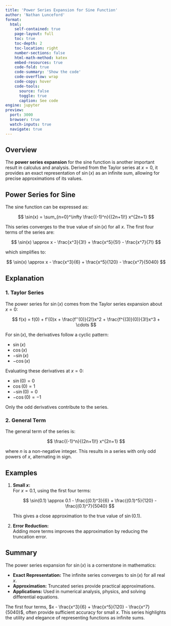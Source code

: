 ```yaml
---
title: 'Power Series Expansion for Sine Function'
author: 'Nathan Lunceford'
format:
  html:
    self-contained: true
    page-layout: full
    toc: true
    toc-depth: 2
    toc-location: right
    number-sections: false
    html-math-method: katex
    embed-resources: true
    code-fold: true
    code-summary: 'Show the code'
    code-overflow: wrap
    code-copy: hover
    code-tools:
      source: false
      toggle: true
      caption: See code
engine: jupyter
preview:
  port: 3000
  browser: true
  watch-inputs: true
  navigate: true
---
```


## **Overview**

The **power series expansion** for the sine function is another important result in calculus and analysis. Derived from the Taylor series at $x = 0$, it provides an exact representation of $\sin(x)$ as an infinite sum, allowing for precise approximations of its values.

## **Power Series for Sine**

The sine function can be expressed as:

$$
\sin(x) = \sum_{n=0}^\infty \frac{(-1)^n}{(2n+1)!} x^{2n+1}
$$

This series converges to the true value of $\sin(x)$ for all $x$. The first four terms of the series are:

$$
\sin(x) \approx x - \frac{x^3}{3!} + \frac{x^5}{5!} - \frac{x^7}{7!}
$$

which simplifies to:

$$
\sin(x) \approx x - \frac{x^3}{6} + \frac{x^5}{120} - \frac{x^7}{5040}
$$

## **Explanation**

### **1. Taylor Series**

The power series for $\sin(x)$ comes from the Taylor series expansion about $x = 0$:

$$
f(x) = f(0) + f'(0)x + \frac{f''(0)}{2!}x^2 + \frac{f^{(3)}(0)}{3!}x^3 + \cdots
$$

For $\sin(x)$, the derivatives follow a cyclic pattern:

- $\sin(x)$
- $\cos(x)$
- $-\sin(x)$
- $-\cos(x)$

Evaluating these derivatives at $x = 0$:

- $\sin(0) = 0$
- $\cos(0) = 1$
- $-\sin(0) = 0$
- $-\cos(0) = -1$

Only the odd derivatives contribute to the series.

### **2. General Term**

The general term of the series is:

$$
\frac{(-1)^n}{(2n+1)!} x^{2n+1}
$$

where $n$ is a non-negative integer. This results in a series with only odd powers of $x$, alternating in sign.

## **Examples**

1. **Small $x$:**  
   For $x = 0.1$, using the first four terms:

   $$
   \sin(0.1) \approx 0.1 - \frac{(0.1)^3}{6} + \frac{(0.1)^5}{120} - \frac{(0.1)^7}{5040}
   $$

   This gives a close approximation to the true value of $\sin(0.1)$.

2. **Error Reduction:**  
   Adding more terms improves the approximation by reducing the truncation error.

## **Summary**

The power series expansion for $\sin(x)$ is a cornerstone in mathematics:

- **Exact Representation:** The infinite series converges to $\sin(x)$ for all real $x$.
- **Approximation:** Truncated series provide practical approximations.
- **Applications:** Used in numerical analysis, physics, and solving differential equations.

The first four terms, $x - \frac{x^3}{6} + \frac{x^5}{120} - \frac{x^7}{5040}$, often provide sufficient accuracy for small $x$. This series highlights the utility and elegance of representing functions as infinite sums.

